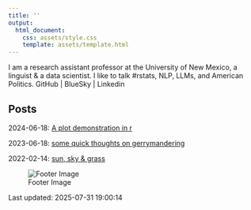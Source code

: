 ```yaml
---
title: ''
output:
  html_document:
    css: assets/style.css
    template: assets/template.html
---
```


I am a research assistant professor at the University of New Mexico, a linguist & a data scientist. I like to talk #rstats, NLP, LLMs, and American Politics. GitHub | BlueSky | Linkedin

## Posts
2024-06-18: [A plot demonstration in r](2024-06-18-plot-demo.html)

2023-06-18: [some quick thoughts on gerrymandering](2023-06-18-thoughts-gerrymander.html)

2022-02-14: [sun, sky & grass](2022-02-14-sun-sky-grass.html)

![Footer Image](assets/footer-image.png)

Last updated: 2025-07-31 19:00:14
